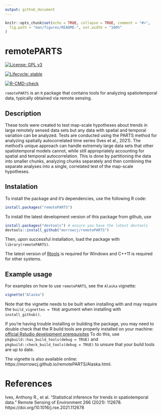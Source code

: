 ```yaml
---
output: github_document
---
```


<!-- README.md is generated from README.Rmd. Please edit that file -->

```r
knitr::opts_chunk$set(echo = TRUE, collapse = TRUE, comment = "#>",
  fig.path = "man/figures/README-", out.width = "100%"
)
```

# remotePARTS

<!-- badges: start -->
[![License: GPL v3](https://img.shields.io/badge/License-GPLv3-blue.svg)](https://www.gnu.org/licenses/gpl-3.0)

<!-- [![Lifecycle: maturing](https://img.shields.io/badge/lifecycle-maturing-blue.svg)](https://www.tidyverse.org/lifecycle/#maturing) -->

[![Lifecycle: stable](https://img.shields.io/badge/lifecycle-stable-green.svg)](https://www.tidyverse.org/lifecycle/#stable)

<!-- [![Travis build status](https://travis-ci.com/morrowcj/remotePARTS.svg?branch=master)](https://travis-ci.com/morrowcj/remotePARTS) -->

<!-- [![Travis build status](https://travis-ci.com/morrowcj/remotePARTS.svg?branch=master)](https://travis-ci.org/github/morrowcj/remotePARTS) -->


[![R-CMD-check](https://github.com/morrowcj/remotePARTS/workflows/R-CMD-check/badge.svg)](https://github.com/morrowcj/remotePARTS/actions)
<!-- badges: end -->

`remotePARTS` is an `R` package that contains tools for analyzing spatiotemporal
data, typically obtained via remote sensing. 

## Description

These tools were created to test map-scale hypotheses about trends in large 
remotely sensed data sets but any data with spatial and temporal variation
can be analyzed. Tests are conducted using the PARTS method for analyzing spatially
autocorrelated time series (Ives et al., 2021). The method's unique approach can
handle extremely large data sets that other spatiotemporal models cannot, while
still appropriately accounting for spatial and temporal autocorrelation. This 
is done by partitioning the data into smaller chunks, analyzing chunks separately
and then combining the separate analyses into a single, correlated test of the 
map-scale hypotheses.

## Instalation

To install the package and it's dependencies, use the following R code:

```r
install.packages("remotePARTS")
```

To install the latest development version of this package from github, use

```r
install.packages("devtools") # ensure you have the latest devtools
devtools::install_github("morrowcj/remotePARTS")
```

Then, upon successful installation, load the package with `library(remotePARTS)`. 

The latest version of [Rtools](https://cran.r-project.org/bin/windows/Rtools/)
is required for Windows and C++11 is required for other systems. 

## Example usage

For examples on how to use `remotePARTS`, see the `Alaska` vignette:

```r
vignette("Alaska")
```

Note that the vignette needs to be built when installing with and may require 
the `build_vignettes = TRUE` argument when installing with `install_github()`.

If you're having trouble installing or building the package, you may need to 
double check that the R build tools are properly installed on your
machine: [official Rstudio development prerequisites](https://support.rstudio.com/hc/en-us/articles/200486498-Package-Development-Prerequisites)
To do this, use `pkgbuild::has_build_tools(debug = TRUE)` and 
`pkgbuild::check_build_tools(debug = TRUE)` to unsure that your build tools are
up to date.

The vignette is also available online: 
https://morrowcj.github.io/remotePARTS/Alaska.html.

# References

Ives, Anthony R., et al. "Statistical inference for trends in spatiotemporal data." Remote Sensing of Environment 266 (2021): 112678. https://doi.org/10.1016/j.rse.2021.112678 
